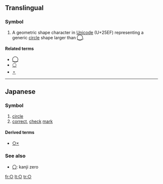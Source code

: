 {{also|Appendix:Variations of "o"}}
==Translingual==

===Symbol===
{{infl|mul|symbol}}

# {{typography}} A geometric shape character in [[Unicode]] (U+25EF) representing a generic [[circle]] shape larger than [[◯]].

====Related terms====
*[[◯]]
*[[⚪]]
*[[⚬]]

----

==Japanese==

===Symbol===
{{ja-pos|k<!-- ??? -->|symbol|hira=まる|rom=maru}}

# [[circle]]
# [[correct]], [[check]] [[mark]]

====Derived terms====
* [[○×]]

===See also===
* [[〇]]: kanji zero

[[fr:○]]
[[lt:○]]
[[tr:○]]